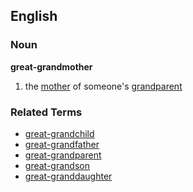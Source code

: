 ==English==
===Noun===
'''great-grandmother'''

# the [[mother]] of someone's [[grandparent]]

===Related Terms===
*[[great-grandchild]]
*[[great-grandfather]]
*[[great-grandparent]]
*[[great-grandson]]
*[[great-granddaughter]]